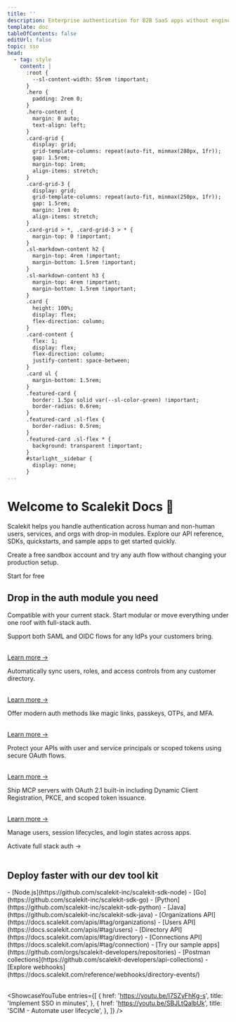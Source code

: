 ```yaml
---
title: ''
description: Enterprise authentication for B2B SaaS apps without engineering overhead
template: doc
tableOfContents: false
editUrl: false
topic: sso
head:
  - tag: style
    content: |
      :root {
        --sl-content-width: 55rem !important;
      }
      .hero {
        padding: 2rem 0;
      }
      .hero-content {
        margin: 0 auto;
        text-align: left;
      }
      .card-grid {
        display: grid;
        grid-template-columns: repeat(auto-fit, minmax(280px, 1fr));
        gap: 1.5rem;
        margin-top: 1rem;
        align-items: stretch;
      }
      .card-grid-3 {
        display: grid;
        grid-template-columns: repeat(auto-fit, minmax(250px, 1fr));
        gap: 1.5rem;
        margin: 1rem 0;
        align-items: stretch;
      }
      .card-grid > *, .card-grid-3 > * {
        margin-top: 0 !important;
      }
      .sl-markdown-content h2 {
        margin-top: 4rem !important;
        margin-bottom: 1.5rem !important;
      }
      .sl-markdown-content h3 {
        margin-top: 4rem !important;
        margin-bottom: 1.5rem !important;
      }
      .card {
        height: 100%;
        display: flex;
        flex-direction: column;
      }
      .card-content {
        flex: 1;
        display: flex;
        flex-direction: column;
        justify-content: space-between;
      }
      .card ul {
        margin-bottom: 1.5rem;
      }
      .featured-card {
        border: 1.5px solid var(--sl-color-green) !important;
        border-radius: 0.6rem;
      }
      .featured-card .sl-flex {
        border-radius: 0.5rem;
      }
      .featured-card .sl-flex * {
        background: transparent !important;
      }
      #starlight__sidebar {
        display: none;
      }
---
```



<div class="hero-content">

# Welcome to Scalekit Docs 👋

Scalekit helps you handle authentication across human and non-human users, services, and orgs with drop-in modules. Explore our API reference, SDKs, quickstarts, and sample apps to get started quickly.

Create a free sandbox account and try any auth flow without changing your production setup.

<LinkButton href="https://app.scalekit.com/ws/signup" variant="primary">
  Start for free
</LinkButton>

</div>

## Drop in the auth module you need

Compatible with your current stack. Start modular or move everything under one roof with full-stack auth.

<div class="card-grid">

<Card title="🔐 Add enterprise SSO">
  <p>Support both SAML and OIDC flows for any IdPs your customers bring.</p>
  <br />
  <a href="/sso/quickstart/">Learn more →</a>
</Card>

<Card title="⚙️ Enable SCIM provisioning">
  <p>Automatically sync users, roles, and access controls from any customer directory.</p>
  <br />
  <a href="/directory/scim/quickstart/">Learn more →</a>
</Card>

<Card title="🔑 Go passwordless">
  <p>Offer modern auth methods like magic links, passkeys, OTPs, and MFA.</p>
  <br />
  <a href="/guides/passwordless/overview/">Learn more →</a>
</Card>

<Card title="🔗 Add API Auth">
  <p>Protect your APIs with user and service principals or scoped tokens using secure OAuth flows.</p>
  <br />
  <a href="/m2m/quickstart/">Learn more →</a>
</Card>

<Card title="🔧 Add MCP Auth">
  <p>Ship MCP servers with OAuth 2.1 built-in including Dynamic Client Registration, PKCE, and scoped token issuance.</p>
  <br />
  <a href="/guides/mcp/overview/">Learn more →</a>
</Card>

<div class="featured-card">
<Card title="🎯 Or, let us manage your complete auth stack">
  <p>Manage users, session lifecycles, and login states across apps.</p>
  <LinkButton href="/social-logins/quickstart/" variant="primary">Activate full stack auth →</LinkButton>
</Card>
</div>
</div>

<br />

## Deploy faster with our dev tool kit


<div class="card-grid-3">


<Card title="Browse SDKs">
<SimpleList>
- [Node.js](https://github.com/scalekit-inc/scalekit-sdk-node)
- [Go](https://github.com/scalekit-inc/scalekit-sdk-go)
- [Python](https://github.com/scalekit-inc/scalekit-sdk-python)
- [Java](https://github.com/scalekit-inc/scalekit-sdk-java)

</SimpleList>
</Card>

<Card title="Browse API reference">
<SimpleList>
      - [Organizations API](https://docs.scalekit.com/apis/#tag/organizations)
      - [Users API](https://docs.scalekit.com/apis/#tag/users)
      - [Directory API](https://docs.scalekit.com/apis/#tag/directory)
      - [Connections API](https://docs.scalekit.com/apis/#tag/connection)
</SimpleList>
</Card >

<Card title="More">
<SimpleList>
      - [Try our sample apps](https://github.com/orgs/scalekit-developers/repositories)
      - [Postman collections](https://github.com/scalekit-developers/api-collections)
      - [Explore webhooks](https://docs.scalekit.com/reference/webhooks/directory-events/)
</SimpleList>
</Card >

</div>

<br />

<ShowcaseYouTube
  entries={[
    {
      href: 'https://youtu.be/I7SZyFhKg-s',
      title: 'Implement SSO in minutes',
    },
    {
      href: 'https://youtu.be/SBJLtQaIbUk',
      title: 'SCIM - Automate user lifecycle',
    },
  ]}
/>

<br />

<Footer />
